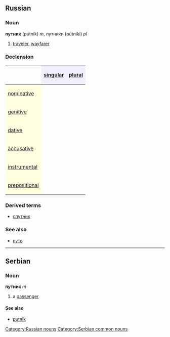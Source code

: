 ==Russian==
[[Category:Russian nouns]]
===Noun===
'''путник''' (pútnik) ''m'', путники (pútniki) ''pl''

#[[traveler]], [[wayfarer]]

===Declension===
{| border="1" cellpadding="4" cellspacing="0"
!
! style="background-color: #EFEFFF" align="center"|[[singular]]
! style="background-color: #EFEFFF" align="center"|[[plural]]
|-
! style="background-color: #FFFFE0" align="left"|[[nominative case|nominative]]
| align="center"|{{RUchar|пу́тник}}
| align="center"|{{RUchar|пу́тники}}
|-
! style="background-color: #FFFFE0" align="left"|[[genitive case|genitive]]
| align="center"|{{RUchar|пу́тника}}
| align="center"|{{RUchar|пу́тников}}
|-
! style="background-color: #FFFFE0" align="left"|[[dative case|dative]]
| align="center"|{{RUchar|пу́тнику}}
| align="center"|{{RUchar|пу́тникам}}
|-
! style="background-color: #FFFFE0" align="left"|[[accusative case|accusative]]
| align="center"|{{RUchar|пу́тника}}
| align="center"|{{RUchar|пу́тников}}
|-
! style="background-color: #FFFFE0" align="left"|[[instrumental case|instrumental]]
| align="center"|{{RUchar|пу́тником}}
| align="center"|{{RUchar|пу́тниками}}
|-
! style="background-color: #FFFFE0" align="left"|[[prepositional case|prepositional]]
| align="center"|{{RUchar|о пу́тнике}}
| align="center"|{{RUchar|о пу́тниках}}
|}

===Derived terms===
*[[спутник]]

===See also===
*[[путь]]


----
==Serbian==
===Noun===
'''путник''' ''m''
#a [[passenger]]
====See also====
*[[putnik]]
[[Category:Serbian common nouns]]